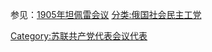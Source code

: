 参见：[[1905年坦佩雷会议|1905年坦佩雷会议]]
[[分类:俄国社会民主工党|分类:俄国社会民主工党]]
[[Category:苏联共产党代表会议代表|Category:苏联共产党代表会议代表]]